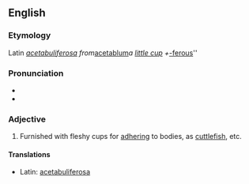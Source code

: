 ==English==

===Etymology===
Latin ''[[acetabuliferosa]] from ''[[acetablum]]'' a [[little cup]] + ''[[-ferous]]''

===Pronunciation===
* {{IPA|/ˌæsɪtæbjuːˈlɪfərʊs/}}
* {{audio|en-us-acetabuliferous.ogg|Audio (US)}}

===Adjective===
{{infl|en|adjective}}

# Furnished with fleshy cups for [[adhering]] to bodies, as [[cuttlefish]], etc.

====Translations====
* Latin: [[acetabuliferosa]]